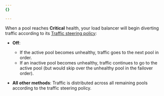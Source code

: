 ```yaml
---
{}

---
```


When a pool reaches **Critical** health, your load balancer will begin diverting traffic according to its [Traffic steering policy](/load-balancing/understand-basics/traffic-steering/steering-policies/):

* **Off**:

  * If the active pool becomes unhealthy, traffic goes to the next pool in order.
  * If an inactive pool becomes unhealthy, traffic continues to go to the active pool (but would skip over the unhealthy pool in the failover order).

* **All other methods**: Traffic is distributed across all remaining pools according to the traffic steering policy.

